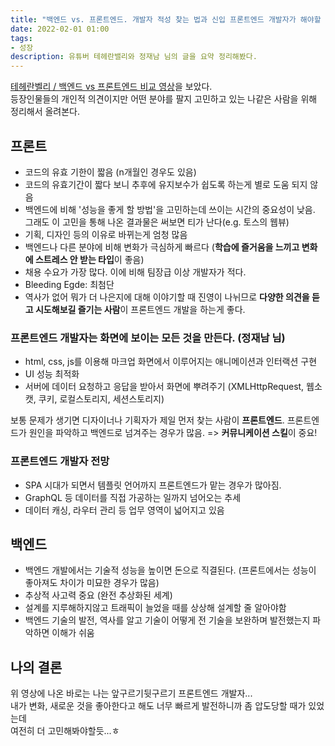 ```yaml
---
title: "백엔드 vs. 프론트엔드. 개발자 적성 찾는 법과 신입 프론트엔드 개발자가 해야할 일"
date: 2022-02-01 01:00
tags:
- 성장
description: 유튜버 테헤란밸리와 정재남 님의 글을 요약 정리해봤다.
---
```


[테헤란벨리 / 백엔드 vs 프론트엔드 비교 영상](https://youtu.be/S9qAtvvvxio)을 보았다.  
등장인물들의 개인적 의견이지만 어떤 분야를 팔지 고민하고 있는 나같은 사람을 위해 정리해서 올려본다.

## 프론트

- 코드의 유효 기한이 짧음 (n개월인 경우도 있음)
- 코드의 유효기간이 짧다 보니 추후에 유지보수가 쉽도록 하는게 별로 도움 되지 않음 
- 백엔드에 비해 '성능을 좋게 할 방법'을 고민하는데 쓰이는 시간의 중요성이 낮음. 그래도 이 고민을 통해 나온 결과물은 써보면 티가 난다(e.g. 토스의 웹뷰)
- 기획, 디자인 등의 이유로 바뀌는게 엄청 많음
- 백엔드나 다른 분야에 비해 변화가 극심하게 빠르다 (**학습에 즐거움을 느끼고 변화에 스트레스 안 받는 타입**이 좋음)
- 채용 수요가 가장 많다. 이에 비해 팀장급 이상 개발자가 적다.
- Bleeding Egde: 최첨단
- 역사가 없어 뭐가 더 나은지에 대해 이야기할 때 진영이 나뉘므로 **다양한 의견을 듣고 시도해보길 즐기는 사람**이 프론트엔드 개발을 하는게 좋다.

### 프론트엔드 개발자는 화면에 보이는 모든 것을 만든다. (정재남 님)

- html, css, js를 이용해 마크업 화면에서 이루어지는 애니메이션과 인터랙션 구현
- UI 성능 최적화
- 서버에 데이터 요청하고 응답을 받아서 화면에 뿌려주기 (XMLHttpRequest, 웹소캣, 쿠키, 로컬스토리지, 세션스토리지)

보통 문제가 생기면 디자이너나 기획자가 제일 먼저 찾는 사람이 **프론트엔드**. 
프론트엔드가 원인을 파악하고 백엔드로 넘겨주는 경우가 많음. => **커뮤니케이션 스킬**이 중요!

### 프론트엔드 개발자 전망

- SPA 시대가 되면서 템플릿 언어까지 프론트엔드가 맡는 경우가 많아짐.
- GraphQL 등 데이터를 직접 가공하는 일까지 넘어오는 추세
- 데이터 캐싱, 라우터 관리 등 업무 영역이 넓어지고 있음

## 백엔드 

- 백엔드 개발에서는 기술적 성능을 높이면 돈으로 직결된다. (프론트에서는 성능이 좋아져도 차이가 미묘한 경우가 많음)
- 추상적 사고력 중요 (완전 추상화된 세계)
- 설계를 지루해하지않고 트래픽이 늘었을 때를 상상해 설계할 줄 알아야함
- 백엔드 기술의 발전, 역사를 알고 기술이 어떻게 전 기술을 보완하며 발전했는지 파악하면 이해가 쉬움

## 나의 결론

위 영상에 나온 바로는 나는 앞구르기뒷구르기 프론트엔드 개발자...   
내가 변화, 새로운 것을 좋아한다고 해도 너무 빠르게 발전하니까 좀 압도당할 때가 있었는데   
여전히 더 고민해봐야할듯...ㅎ